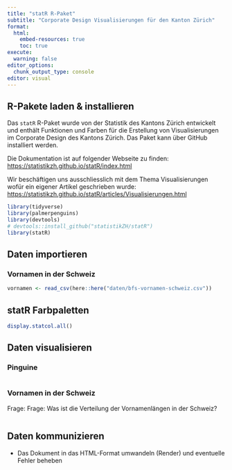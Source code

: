 ```yaml
---
title: "statR R-Paket"
subtitle: "Corporate Design Visualisierungen für den Kanton Zürich"
format:
  html:
    embed-resources: true
    toc: true
execute:
  warning: false
editor_options: 
  chunk_output_type: console
editor: visual
---
```


## R-Pakete laden & installieren

Das `statR` R-Paket wurde von der Statistik des Kantons Zürich entwickelt und enthält Funktionen und Farben für die Erstellung von Visualisierungen im Corporate Design des Kantons Zürich. Das Paket kann über GitHub installiert werden.

Die Dokumentation ist auf folgender Webseite zu finden: <https://statistikzh.github.io/statR/index.html>

Wir beschäftigen uns ausschliesslich mit dem Thema Visualisierungen wofür ein eigener Artikel geschrieben wurde: <https://statistikzh.github.io/statR/articles/Visualisierungen.html>

```r
library(tidyverse)
library(palmerpenguins)
library(devtools)
# devtools::install_github("statistikZH/statR")
library(statR)
```

## Daten importieren

### Vornamen in der Schweiz

```r
vornamen <- read_csv(here::here("daten/bfs-vornamen-schweiz.csv"))
```

## statR Farbpaletten

```r
display.statcol.all()


```

## Daten visualisieren

### Pinguine

```r


```

### Vornamen in der Schweiz

Frage: Frage: Was ist die Verteilung der Vornamenlängen in der Schweiz?

```r


```

## Daten kommunizieren

-   Das Dokument in das HTML-Format umwandeln (Render) und eventuelle Fehler beheben
